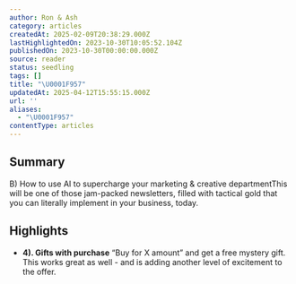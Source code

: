 ```yaml
---
author: Ron & Ash
category: articles
createdAt: 2025-02-09T20:38:29.000Z
lastHighlightedOn: 2023-10-30T10:05:52.104Z
publishedOn: 2023-10-30T00:00:00.000Z
source: reader
status: seedling
tags: []
title: "\U0001F957"
updatedAt: 2025-04-12T15:55:15.000Z
url: ''
aliases:
  - "\U0001F957"
contentType: articles
---
```

## Summary

B) How to use AI to supercharge your marketing & creative departmentThis will be one of those jam-packed newsletters, filled with tactical gold that you can literally implement in your business, today.

## Highlights

- **4). Gifts with purchase**
  “Buy for X amount” and get a free mystery gift. This works great as well - and is adding another level of excitement to the offer.
